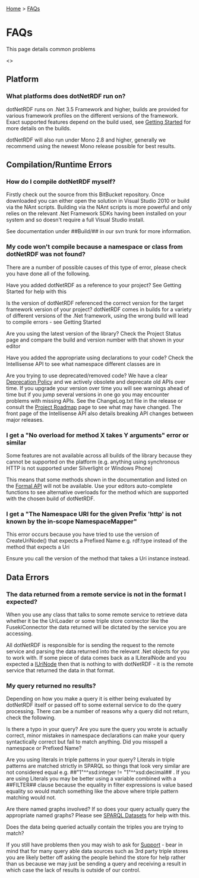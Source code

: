 [[Home]] > [[FAQs]]

= FAQs =

This page details common problems

<<toc>>

== Platform ==

=== What platforms does dotNetRDF run on? ===

dotNetRDF runs on .Net 3.5 Framework and higher, builds are provided for various framework profiles on the different versions of the framework. Exact supported features depend on the build used, see [[User Guide/Getting Started|Getting Started]] for more details on the builds.

dotNetRDF will also run under Mono 2.8 and higher, generally we recommend using the newest Mono release possible for best results.

== Compilation/Runtime Errors ==

=== How do I compile dotNetRDF myself? ===

Firstly check out the source from this BitBucket repository. Once downloaded you can either open the solution in Visual Studio 2010 or build via the NAnt scripts. Building via the NAnt scripts is more powerful and only relies on the relevant .Net Framework SDKs having been installed on your system and so doesn't require a full Visual Studio install.

See documentation under ##Build/## in our svn trunk for more information.

=== My code won't compile because a namespace or class from dotNetRDF was not found? ===

There are a number of possible causes of this type of error, please check you have done all of the following.

Have you added dotNetRDF as a reference to your project? See Getting Started for help with this

Is the version of dotNetRDF referenced the correct version for the target framework version of your project? dotNetRDF comes in builds for a variety of different versions of the .Net framework, using the wrong build will lead to compile errors - see Getting Started

Are you using the latest version of the library? Check the Project Status page and compare the build and version number with that shown in your editor

Have you added the appropriate using declarations to your code? Check the Intellisense API to see what namespace different classes are in

Are you trying to use deprecated/removed code? We have a clear [[Developer Guide/Deprecation Policy|Deprecation Policy]] and we actively obsolete and deprecate old APIs over time. If you upgrade your version over time you will see warnings ahead of time but if you jump several versions in one go you may encounter problems with missing APIs. See the ChangeLog.txt file in the release or consult the [[http://www.dotnetrdf.org?content.asp?pageID=Project%20Roadmap|Project Roadmap]] page to see what may have changed. The front page of the Intellisense API also details breaking API changes between major releases.

=== I get a "No overload for method X takes Y arguments" error or similar ===

Some features are not available across all builds of the library because they cannot be supported on the platform (e.g. anything using synchronous HTTP is not supported under Silverlight or Windows Phone)

This means that some methods shown in the documentation and listed on the [[http://www.dotnetrdf.org/api/|Formal API]] will not be available. Use your editors auto-complete functions to see alternative overloads for the method which are supported with the chosen build of dotNetRDF.

=== I get a "The Namespace URI for the given Prefix 'http' is not known by the in-scope NamespaceMapper" ===

This error occurs because you have tried to use the version of CreateUriNode() that expects a Prefixed Name e.g. rdf:type instead of the method that expects a Uri

Ensure you call the version of the method that takes a Uri instance instead.

== Data Errors ==

=== The data returned from a remote service is not in the format I expected? ===

When you use any class that talks to some remote service to retrieve data whether it be the UriLoader or some triple store connector like the FusekiConnector the data returned will be dictated by the service you are accessing.

All dotNetRDF is responsible for is sending the request to the remote service and parsing the data returned into the relevant .Net objects for you to work with. If some piece of data comes back as a ILiteralNode and you expected a [[http://www.dotnetrdf.org/api/index.asp?Topic=VDS.RDF.IUriNode|IUriNode]] then that is nothing to with dotNetRDF - it is the remote service that returned the data in that format.

=== My query returned no results? ===

Depending on how you make a query it is either being evaluated by dotNetRDF itself or passed off to some external service to do the query processing. There can be a number of reasons why a query did not return, check the following.

Is there a typo in your query? Are you sure the query you wrote is actually correct, minor mistakes in namespace declarations can make your query syntactically correct but fail to match anything. Did you misspell a namespace or Prefixed Name?

Are you using literals in triple patterns in your query? Literals in triple patterns are matched strictly in SPARQL so things that look very similar are not considered equal e.g. ##"1"^^xsd:integer != "1"^^xsd:decimal## . If you are using Literals you may be better using a variable combined with a ##FILTER## clause because the equality in filter expressions is value based equality so would match something like the above where triple pattern matching would not.

Are there named graphs involved? If so does your query actually query the appropriate named graphs?  Please see [[User Guide/SPARQL Datasets|SPARQL Datasets]] for help with this.

Does the data being queried actually contain the triples you are trying to match?

If you still have problems then you may wish to ask for [[Support]] - bear in mind that for many query able data sources such as 3rd party triple stores you are likely better off asking the people behind the store for help rather than us because we may just be sending a query and receiving a result in which case the lack of results is outside of our control.